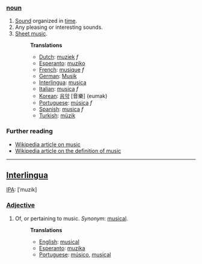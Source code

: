 ===[[noun]]===
# [[Sound]] organized in [[time]].
# Any pleasing or interesting sounds.
# [[Sheet music]].
#:'''Translations'''
#:*[[Dutch]]: [[muziek]] ''f''
#:*[[Esperanto]]: [[muziko]]
#:*[[French]]: [[musique]] ''f''
#:*[[German]]: [[Musik]]
#:*[[Interlingua]]: [[musica]]
#:*[[Italian]]: [[musica]] ''f''
#:*[[Korean]]: [[음악]] [音樂] (eumak)
#:*[[Portuguese]]: [[música]] ''f''
#:*[[Spanish]]: [[musica]] ''f''
#:*[[Turkish]]: [[müzik]] 

=== Further reading ===

* [[w:music|Wikipedia article on music]]
* [[w:definition of music|Wikipedia article on the definition of music]]

----
==[[Interlingua]]==
[[IPA]]: [ˈmuzik]
===[[Adjective]]===
# Of, or pertaining to music. ''Synonym'': [[musical]].
#:'''Translations'''
#:*[[English]]: [[musical]]
#:*[[Esperanto]]: [[muzika]]
#:*[[Portuguese]]: [[músico]], [[musical]]